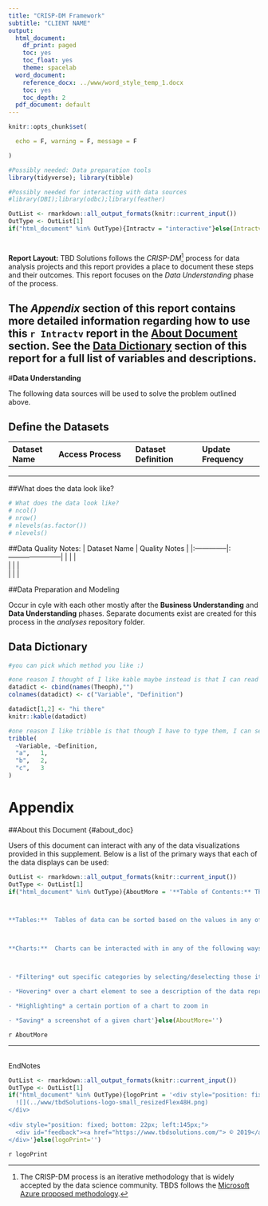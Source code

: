 ```yaml
---
title: "CRISP-DM Framework"
subtitle: "CLIENT NAME"
output:
  html_document:
    df_print: paged
    toc: yes
    toc_float: yes
    theme: spacelab
  word_document:
    reference_docx: ../www/word_style_temp_1.docx
    toc: yes
    toc_depth: 2
  pdf_document: default
---
```

```r

knitr::opts_chunk$set(

  echo = F, warning = F, message = F

)
```
[comment]:#knit package and data file loading
```r
#Possibly needed: Data preparation tools
library(tidyverse); library(tibble)

#Possibly needed for interacting with data sources
#library(DBI);library(odbc);library(feather)

```
[comment]: # formatting keeps html and word happy in same template
```r
OutList <- rmarkdown::all_output_formats(knitr::current_input())
OutType <- OutList[1]
if("html_document" %in% OutType){Intractv = "interactive"}else(Intractv='')

```


#
**Report Layout:**<n/>
TBD Solutions follows the *CRISP-DM*^[The CRISP-DM process is an iterative methodology that is widely accepted by the data science community.  TBDS follows the [Microsoft Azure proposed methodology](https://docs.microsoft.com/en-us/azure/machine-learning/team-data-science-process/overview).] process for data analysis projects and this report provides a place to document these steps and their outcomes.  This report focuses on the *Data Understanding* phase of the process.


The *Appendix* section of this report contains more detailed information regarding how to use this `r Intractv` report in the [About Document](#about_doc) section. See the [Data Dictionary](#data_dict) section of this report for a full list of variables and descriptions.
---



#**Data Understanding**

[comment]: # copy this from DSR_charter

The following data sources will be used to solve the problem outlined above.

## Define the Datasets
| Dataset Name  | Access Process         | Dataset Definition  |  Update Frequency |
|:--------------|:-----------------------|:--------------------|:------------------| 
|               |                        |                     |                   |
|               |                        |                     |                   |
|               |                        |                     |                   |



##What does the data look like?
```r
# What does the data look like?
# ncol()
# nrow()
# nlevels(as.factor())
# nlevels()
```



##Data Quality Notes: 
| Dataset Name  | Quality Notes          | 
|:--------------|:-----------------------| 
|               |                        |                     
|               |                        |                     
|               |                        |


##Data Preparation and Modeling  

Occur in cyle with each other mostly after the **Business Understanding** and **Data Understanding** phases.  Separate documents exist are created for this process in the *analyses* repository folder.


## Data Dictionary {#data_dict}

```r

#you can pick which method you like :)

#one reason I thought of I like kable maybe instead is that I can read in your dataset and not have to type var names?
datadict <- cbind(names(Theoph),"")
colnames(datadict) <- c("Variable", "Definition")

datadict[1,2] <- "hi there"
knitr::kable(datadict)

#one reason I like tribble is that though I have to type them, I can see them
tribble(
  ~Variable, ~Definition,
  "a",   1,
  "b",   2,
  "c",   3
)


```



# Appendix {#app .tabset .tabset-fade}

##About this Document {#about_doc}

Users of this document can interact with any of the data visualizations provided in this supplement.  Below is a list of the primary ways that each of the data displays can be used:


[comment]: # formatting keeps html andword happy in same template
```r
OutList <- rmarkdown::all_output_formats(knitr::current_input())
OutType <- OutList[1]
if("html_document" %in% OutType){AboutMore = '**Table of Contents:** The table of contents at the left side of the document can be used to navigate throughout the document.  When the user selects a section of the table of contents, the subsections will expand to allow for detailed selection of the portion of document that a user wishes to investigate.



**Tables:**  Tables of data can be sorted based on the values in any of their columns.  When a table contains many values, it can be expanded or truncated to show a certain number of rows at a time.  In some cases, tables can be filtered based on the values in their columns.



**Charts:**  Charts can be interacted with in any of the following ways:



- *Filtering* out specific categories by selecting/deselecting those items in the chart legend

- *Hovering* over a chart element to see a description of the data represented

- *Highlighting* a certain portion of a chart to zoom in

- *Saving* a screenshot of a given chart'}else(AboutMore='')

```
`r AboutMore`




---
<br>
EndNotes
<br>



[comment]: # formatting keeps html and word happy in same template
```r
OutList <- rmarkdown::all_output_formats(knitr::current_input())
OutType <- OutList[1]
if("html_document" %in% OutType){logoPrint = '<div style="position: fixed; bottom: 10px; left: 2px;">
  ![](../www/tbdSolutions-logo-small_resizedFlex48H.png)
</div>
   
<div style="position: fixed; bottom: 22px; left:145px;">
  <div id="feedback"><a href="https://www.tbdsolutions.com/"> © 2019</a></div>
</div>'}else(logoPrint='')

```
`r logoPrint`

